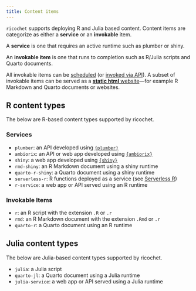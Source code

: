 ```yaml
---
title: Content items
---
```


`ricochet` supports deploying R and Julia based content. Content items are categorize as either a **service** or an **invokable** item.

A **service** is one that requires an active runtime such as plumber or shiny.

An **invokable item** is one that runs to completion such as R/Julia scripts and Quarto documents.

All invokable items can be [scheduled](/scheduling) (or [invoked via API](/invocation)). A subset of invokable items can be served as a [**static html** website](/static)—for example R Markdown and Quarto documents or websites.

## R content types

The below are R-based content types supported by ricochet.

### Services

- `plumber`: an API developed using [`{plumber}`](https://rplumber.io)
- `ambiorix`: an API or web app developed using [`{ambiorix}`](https://ambiorix.dev)
- `shiny`: a web app developed using [`{shiny}`](https://shiny.posit.co/r/)
- `rmd-shiny`: an R Markdown document using a shiny runtime
- `quarto-r-shiny`: a Quarto document using a shiny runtime
- `serverless-r`: R functions deployed as a service (see [Serverless R](/serverless-r))
- `r-service`: a web app or API served using an R runtime

### Invokable Items

- `r`: an R script with the extension `.R` or `.r`
- `rmd`: an R Markdown document with the extension `.Rmd` or `.r`
- `quarto-r`: a Quarto document using an R runtime

## Julia content types

The below are Julia-based content types supported by ricochet.

- `julia`: a Julia script
- `quarto-jl`: a Quarto document using a Julia runtime
- `julia-service`: a web app or API served using a Julia runtime
